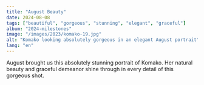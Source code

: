 ```yaml
---
title: "August Beauty"
date: 2024-08-08
tags: ["beautiful", "gorgeous", "stunning", "elegant", "graceful"]
album: "2024-milestones"
image: "/images/2023/komako-19.jpg"
alt: "Komako looking absolutely gorgeous in an elegant August portrait"
lang: "en"
---
```


August brought us this absolutely stunning portrait of Komako. Her natural beauty and graceful demeanor shine through in every detail of this gorgeous shot.